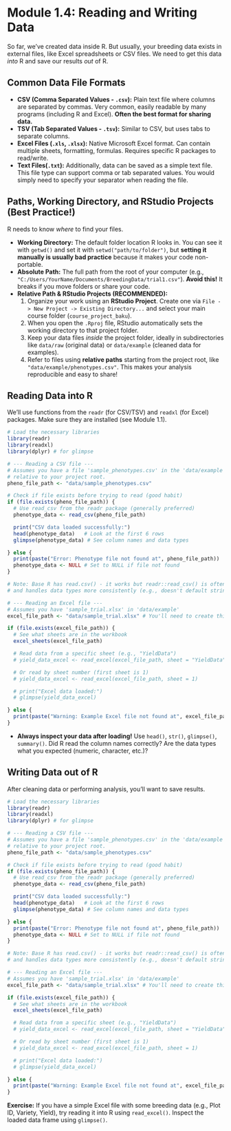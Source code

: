 # Module 1.4: Reading and Writing Data

So far, we've created data inside R. But usually, your breeding data exists in external files, like Excel spreadsheets or CSV files. We need to get this data *into* R and save our results *out* of R.

## Common Data File Formats

-   **CSV (Comma Separated Values - `.csv`):** Plain text file where columns are separated by commas. Very common, easily readable by many programs (including R and Excel). **Often the best format for sharing data.**
-   **TSV (Tab Separated Values - `.tsv`):** Similar to CSV, but uses tabs to separate columns.
-   **Excel Files (`.xls`, `.xlsx`):** Native Microsoft Excel format. Can contain multiple sheets, formatting, formulas. Requires specific R packages to read/write.
-   **Text Files(`.txt`):** Additionally, data can be saved as a simple text file. This file type can support comma or tab separated values. You would simply need to specify your separator when reading the file.

## Paths, Working Directory, and RStudio Projects (Best Practice!)

R needs to know *where* to find your files.

-   **Working Directory:** The default folder location R looks in. You can see it with `getwd()` and set it with `setwd("path/to/folder")`, but **setting it manually is usually bad practice** because it makes your code non-portable.
-   **Absolute Path:** The full path from the root of your computer (e.g., `"C:/Users/YourName/Documents/BreedingData/trial1.csv"`). **Avoid this!** It breaks if you move folders or share your code.
-   **Relative Path & RStudio Projects (RECOMMENDED):**
    1.  Organize your work using an **RStudio Project**. Create one via `File -> New Project -> Existing Directory...` and select your main course folder (`course_project_baku`).
    2.  When you open the `.Rproj` file, RStudio automatically sets the working directory to that project folder.
    3.  Keep your data files *inside* the project folder, ideally in subdirectories like `data/raw` (original data) or `data/example` (cleaned data for examples).
    4.  Refer to files using **relative paths** starting from the project root, like `"data/example/phenotypes.csv"`. This makes your analysis reproducible and easy to share!

## Reading Data into R

We'll use functions from the `readr` (for CSV/TSV) and `readxl` (for Excel) packages. Make sure they are installed (see Module 1.1).

```r
# Load the necessary libraries
library(readr)
library(readxl)
library(dplyr) # for glimpse

# --- Reading a CSV file ---
# Assumes you have a file 'sample_phenotypes.csv' in the 'data/example' folder
# relative to your project root.
pheno_file_path <- "data/sample_phenotypes.csv"

# Check if file exists before trying to read (good habit)
if (file.exists(pheno_file_path)) {
  # Use read_csv from the readr package (generally preferred)
  phenotype_data <- read_csv(pheno_file_path)

  print("CSV data loaded successfully:")
  head(phenotype_data)   # Look at the first 6 rows
  glimpse(phenotype_data) # See column names and data types

} else {
  print(paste("Error: Phenotype file not found at", pheno_file_path))
  phenotype_data <- NULL # Set to NULL if file not found
}

# Note: Base R has read.csv() - it works but readr::read_csv() is often faster
# and handles data types more consistently (e.g., doesn't default strings to factors).

# --- Reading an Excel file ---
# Assumes you have 'sample_trial.xlsx' in 'data/example'
excel_file_path <- "data/sample_trial.xlsx" # You'll need to create this file

if (file.exists(excel_file_path)) {
  # See what sheets are in the workbook
  excel_sheets(excel_file_path)

  # Read data from a specific sheet (e.g., "YieldData")
  # yield_data_excel <- read_excel(excel_file_path, sheet = "YieldData")

  # Or read by sheet number (first sheet is 1)
  # yield_data_excel <- read_excel(excel_file_path, sheet = 1)

  # print("Excel data loaded:")
  # glimpse(yield_data_excel)

} else {
  print(paste("Warning: Example Excel file not found at", excel_file_path))
}
```

-   **Always inspect your data after loading!** Use `head()`, `str()`, `glimpse()`, `summary()`. Did R read the column names correctly? Are the data types what you expected (numeric, character, etc.)?

## Writing Data out of R

After cleaning data or performing analysis, you'll want to save results.

```r
# Load the necessary libraries
library(readr)
library(readxl)
library(dplyr) # for glimpse

# --- Reading a CSV file ---
# Assumes you have a file 'sample_phenotypes.csv' in the 'data/example' folder
# relative to your project root.
pheno_file_path <- "data/sample_phenotypes.csv"

# Check if file exists before trying to read (good habit)
if (file.exists(pheno_file_path)) {
  # Use read_csv from the readr package (generally preferred)
  phenotype_data <- read_csv(pheno_file_path)

  print("CSV data loaded successfully:")
  head(phenotype_data)   # Look at the first 6 rows
  glimpse(phenotype_data) # See column names and data types

} else {
  print(paste("Error: Phenotype file not found at", pheno_file_path))
  phenotype_data <- NULL # Set to NULL if file not found
}

# Note: Base R has read.csv() - it works but readr::read_csv() is often faster
# and handles data types more consistently (e.g., doesn't default strings to factors).

# --- Reading an Excel file ---
# Assumes you have 'sample_trial.xlsx' in 'data/example'
excel_file_path <- "data/sample_trial.xlsx" # You'll need to create this file

if (file.exists(excel_file_path)) {
  # See what sheets are in the workbook
  excel_sheets(excel_file_path)

  # Read data from a specific sheet (e.g., "YieldData")
  # yield_data_excel <- read_excel(excel_file_path, sheet = "YieldData")

  # Or read by sheet number (first sheet is 1)
  # yield_data_excel <- read_excel(excel_file_path, sheet = 1)

  # print("Excel data loaded:")
  # glimpse(yield_data_excel)

} else {
  print(paste("Warning: Example Excel file not found at", excel_file_path))
}
```

**Exercise:** If you have a simple Excel file with some breeding data (e.g., Plot ID, Variety, Yield), try reading it into R using `read_excel()`. Inspect the loaded data frame using `glimpse()`.
